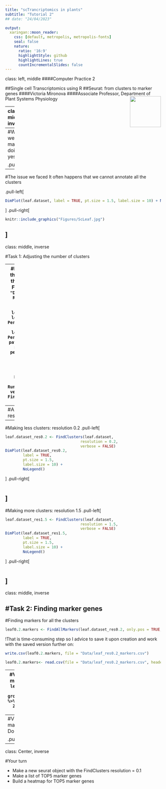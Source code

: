 ```yaml
---
title: "scTrancriptomics in plants"
subtitle: "Tutorial 2"
## date: "24/04/2023"

output:
  xaringan::moon_reader:
    css: [default, metropolis, metropolis-fonts]
    seal: false
    nature:
      ratio: '16:9'
      highlightStyle: github
      highlightLines: true
      countIncrementalSlides: false
---
```

class: left, middle
####Computer Practice 2

##Single cell Transcriptomics using R
##Seurat: from clusters to marker genes
####Victoria Mironova 
####Associate Professor, Department of Plant Systems Physiology
<img src="Figures/Theme2.png" width="100px" align = 'right'>

---
class: middle, inverse
```r
knitr::opts_chunk$set(message = FALSE, warning = FALSE, fig.retina = 3)
set.seed(100)
```

.pull-left[
#Course structure

- C1. From reads to counts
- C2. From counts to clusters
- *C3. From clusters to marker genes*
- C4. Developmental trajectories, developmental states.

The course materials can be found via [GitHub](https://github.com/VictoriaVMironova/ScTranscriptomics_in_plants)


```r
library(Seurat)
library(ggplot2)
library(tidyverse)
leaf.dataset<-readRDS('Data/leaf.dataset.rds')
marker_genes<- c('AT2G05100', 'AT5G01530', 'AT4G10340', 'AT1G67090', 'AT5G38410', 'AT3G54890', 'AT1G29920', 'AT3G08940', 'AT3G27690', 'AT5G38430', 'AT1G76570', 'AT4G21750', 'AT2G26330', 'AT3G45640', 'AT2G42840', 'AT5G53210', 'AT5G60880', 'AT2G26330', 'AT1G80080', 'AT1G34245', 'AT3G26744', 'AT1G12860', 'AT2G42840', 'AT5G53210', 'AT5G60880', 'AT2G26330', 'AT5G62230', 'AT5G07180', 'AT1G80080', 'AT1G34245', 'AT1G04110', 'AT4G31805', 'AT3G26744', 'AT1G12860', 'AT3G45640', 'AT3G06120', 'AT5G53210', 'AT2G26330', 'AT5G62230', 'AT5G07180', 'AT1G80080', 'AT1G34245', 'AT2G20875', 'AT1G04110', 'AT4G31805', 'AT3G26744', 'AT1G12860', 'AT3G45640', 'AT3G06120', 'AT2G26330', 'AT5G62230', 'AT5G07180', 'AT2G20875', 'AT1G04110', 'AT4G31805', 'AT3G26744', 'AT1G12860', 'AT1G14350', 'AT3G45640', 'AT3G24140', 'AT3G06120', 'AT2G26330', 'AT5G62230', 'AT5G07180', 'AT2G20875', 'AT1G04110', 'AT3G26744', 'AT1G12860', 'AT1G14350', 'AT3G45640', 'AT3G24140', 'AT2G26330', 'AT5G62230', 'AT5G07180', 'AT1G04110', 'AT1G14350', 'AT5G46240', 'AT3G45640', 'AT3G17300', 'AT5G46240', 'AT2G26330', 'AT3G45640', 'AT4G12970', 'AT2G17950', 'AT2G27250', 'AT2G45190', 'AT2G27250', 'AT4G17710', 'AT1G55580', 'AT2G22850', 'AT3G28730', 'AT4G32880', 'AT5G16560')
set.seed(42)
```
]
---
#What we managed doing yesterday

.pull-left[
```r
DimPlot(leaf.dataset, label = TRUE, pt.size = 1.5, label.size = 10) + NoLegend()
```
]
.pull-right[
```r
DoHeatmap(leaf.dataset, features = marker_genes) + NoLegend()
```
]
---
#The issue we faced
It often happens that we cannot annotate all the clusters

.pull-left[
```r
DimPlot(leaf.dataset, label = TRUE, pt.size = 1.5, label.size = 10) + NoLegend()
```
]
.pull-right[
```r
knitr::include_graphics("Figures/ScLeaf.jpg")
```
]
---
class: middle, inverse

#Task 1: Adjusting the number of clusters

---
#Reprocessing the data to adjust the number of clusters
Lets rerun the whole processing pipeline till FindClusters function:
```r
path <- "Data/GSM5097888"
leaf.dataset<-Read10X(path, gene.column = 1)
leaf.dataset <- CreateSeuratObject(counts = leaf.dataset, project = "leaf")
leaf.dataset[["percent.mt"]] <- PercentageFeatureSet(leaf.dataset, pattern = "^ATM")
leaf.dataset[["percent.ct"]] <- PercentageFeatureSet(leaf.dataset, pattern = "^ATC")
leaf.dataset <- subset(leaf.dataset, subset = percent.mt <= 20 & percent.ct <= 20 & nCount_RNA >=1000)
leaf.dataset <- SCTransform(leaf.dataset)
leaf.dataset <- RunPCA(leaf.dataset,verbose = FALSE)
leaf.dataset <- RunUMAP(leaf.dataset, dims = 1:50, verbose = FALSE)
leaf.dataset <- FindNeighbors(leaf.dataset, dims = 1:50, verbose = FALSE)
```
---
#Adjusting the clusters number: resolution 1
.pull-left[
```r
leaf.dataset_res1 <- FindClusters(leaf.dataset, 
                                  resolution = 1, 
                                  verbose = FALSE)
DimPlot(leaf.dataset_res1, 
        label = TRUE, 
        pt.size = 1.5, 
        label.size = 10) + 
        NoLegend() 
```
]
.pull-right[
```r
```
]
---
#Making less clusters: resolution 0.2
.pull-left[
```r
leaf.dataset_res0.2 <- FindClusters(leaf.dataset, 
                                  resolution = 0.2, 
                                  verbose = FALSE)
DimPlot(leaf.dataset_res0.2, 
        label = TRUE, 
        pt.size = 1.5, 
        label.size = 10) + 
        NoLegend() 
```
]
.pull-right[
```r
```
]
---
#Making more clusters: resolution 1.5
.pull-left[
```r
leaf.dataset_res1.5 <- FindClusters(leaf.dataset, 
                                  resolution = 1.5, 
                                  verbose = FALSE)
DimPlot(leaf.dataset_res1.5, 
        label = TRUE, 
        pt.size = 1.5, 
        label.size = 10) + 
        NoLegend() 
```
]
.pull-right[
```r
```
]
---
class: middle, inverse

#Task 2: Finding marker genes
---
#Finding markers for all the clusters

```r
leaf0.2.markers <- FindAllMarkers(leaf.dataset_res0.2, only.pos = TRUE, min.pct = 0.25, logfc.threshold = 0.25)
```

!That is time-consuming step so I advice to save it upon creation and work with the saved version further on:
```r
write.csv(leaf0.2.markers, file = "Data/leaf_res0.2_markers.csv")
```

```r
leaf0.2.markers<- read.csv(file = "Data/leaf_res0.2_markers.csv", header = TRUE)
```

---
#Vizualizing the markers: table
```r
leaf0.2.markers %>% 
    group_by(cluster) %>%
    slice_max(n = 2, order_by = avg_log2FC)
```
---
#Vizualizing the markers: DoHeatmap

.pull-left[
``` r
top2<-leaf0.2.markers %>% 
    group_by(cluster) %>%
    slice_max(n = 2, order_by = avg_log2FC)
DoHeatmap(leaf.dataset_res0.2, 
          features = top2$gene) + 
          NoLegend()
```
]
.pull-right[
``` r
```
]
---
class: Center, inverse

#Your turn

- Make a new seurat object with the FindClusters resolution = 0.1
- Make a list of TOP5 marker genes 
- Build a heatmap for TOP5 marker genes